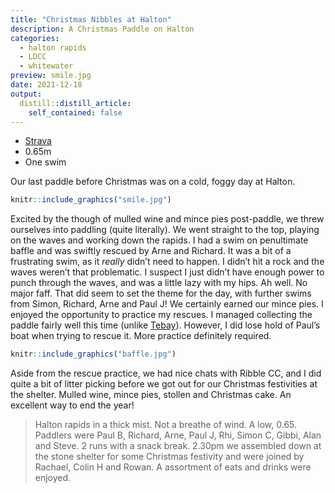 ```yaml
---
title: "Christmas Nibbles at Halton"
description: A Christmas Paddle on Halton
categories:
  - halton rapids
  - LDCC
  - whitewater
preview: smile.jpg
date: 2021-12-18
output:
  distill::distill_article:
    self_contained: false
---
```



- [Strava](https://www.strava.com/activities/6399033032)
- 0.65m
- One swim

Our last paddle before Christmas was on a cold, foggy day at Halton.

```r
knitr::include_graphics("smile.jpg")
```

Excited by the though of mulled wine and mince pies post-paddle, we threw ourselves into paddling (quite literally). We went straight to the top, playing on the waves and working down the rapids. I had a swim on penultimate baffle and was swiftly rescued by Arne and Richard. It was a bit of a frustrating swim, as it _really_ didn't need to happen. I didn't hit a rock and the waves weren't that problematic. I suspect I just didn't have enough power to punch through the waves, and was a little lazy with my hips. Ah well. No major faff.
That did seem to set the theme for the day, with further swims from Simon, Richard, Arne and Paul J! We certainly earned our mince pies. I enjoyed the opportunity to practice my rescues. I managed collecting the paddle fairly well this time (unlike [Tebay](https://rhionthesea.netlify.app/posts/2021-12-05-snow-on-the-howgills/)). However, I did lose hold of Paul's boat when trying to rescue it. More practice definitely required. 

```r
knitr::include_graphics("baffle.jpg")
```

Aside from the rescue practice, we had nice chats with Ribble CC, and I did quite a bit of litter picking before we got out for our Christmas festivities at the shelter. Mulled wine, mince pies, stollen and Christmas cake. An excellent way to end the year!

> Halton rapids in a thick mist. Not a breathe of wind. A low, 0.65.
Paddlers were Paul B, Richard, Arne, Paul J, Rhi, Simon C, Gibbi, Alan and Steve. 2 runs with a snack break. 2.30pm we assembled down at the stone shelter for some Christmas festivity and were joined by Rachael, Colin H and Rowan. A assortment of eats and drinks were enjoyed.
